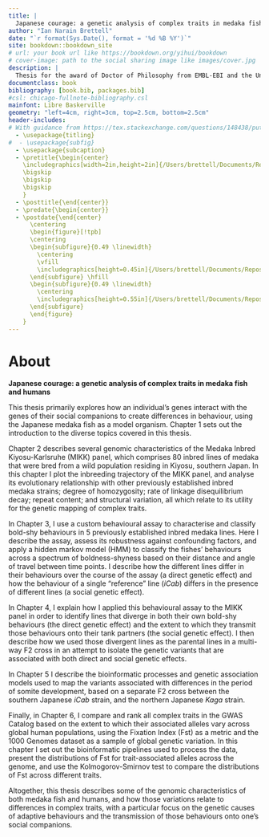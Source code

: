 ```yaml
---
title: |
  Japanese courage: a genetic analysis of complex traits in medaka fish and humans
author: "Ian Narain Brettell"
date: "`r format(Sys.Date(), format = '%d %B %Y')`"
site: bookdown::bookdown_site
# url: your book url like https://bookdown.org/yihui/bookdown
# cover-image: path to the social sharing image like images/cover.jpg
description: |
  Thesis for the award of Doctor of Philosophy from EMBL-EBI and the University of Cambridge.
documentclass: book
bibliography: [book.bib, packages.bib]
#csl: chicago-fullnote-bibliography.csl
mainfont: Libre Baskerville
geometry: "left=4cm, right=3cm, top=2.5cm, bottom=2.5cm"
header-includes:
# With guidance from https://tex.stackexchange.com/questions/148438/putting-two-images-beside-each-other
  - \usepackage{titling}
#  - \usepackage{subfig}
  - \usepackage{subcaption}
  - \pretitle{\begin{center}
    \includegraphics[width=2in,height=2in]{/Users/brettell/Documents/Repositories/PhD-thesis/book/figs/title/Arms_PembrokeCollege_Cambridge.pdf}\LARGE\\
    \bigskip
    \bigskip
    \bigskip
    }
  - \posttitle{\end{center}}
  - \predate{\begin{center}}
  - \postdate{\end{center}
      \centering
      \begin{figure}[!tpb]
      \centering
      \begin{subfigure}{0.49 \linewidth}
        \centering
        \vfill
        \includegraphics[height=0.45in]{/Users/brettell/Documents/Repositories/PhD-thesis/book/figs/title/cambridge_university2.pdf}
      \end{subfigure} \hfill
      \begin{subfigure}{0.49 \linewidth}
        \centering
        \includegraphics[height=0.55in]{/Users/brettell/Documents/Repositories/PhD-thesis/book/figs/title/EMBL_EBI_Logo_black.pdf}
      \end{subfigure}
      \end{figure}
    }
---
```


# About {-}

**Japanese courage: a genetic analysis of complex traits in medaka fish and humans**

This thesis primarily explores how an individual's genes interact with the genes of their social companions to create differences in behaviour, using the Japanese medaka fish as a model organism. Chapter 1 sets out the introduction to the diverse topics covered in this thesis. 

Chapter 2 describes several genomic characteristics of the Medaka Inbred Kiyosu-Karlsruhe (MIKK) panel, which comprises 80 inbred lines of medaka that were bred from a wild population residing in Kiyosu, southern Japan. In this chapter I plot the inbreeding trajectory of the MIKK panel, and analyse its evolutionary relationship with other previously established inbred medaka strains; degree of homozygosity; rate of linkage disequilibrium decay; repeat content; and structural variation, all which relate to its utility for the genetic mapping of complex traits.

In Chapter 3, I use a custom behavioural assay to characterise and classify bold-shy behaviours in 5 previously established inbred medaka lines. Here I describe the assay, assess its robustness against confounding factors, and apply a hidden markov model (HMM) to classify the fishes' behaviours across a spectrum of boldness-shyness based on their distance and angle of travel between time points. I describe how the different lines differ in their behaviours over the course of the assay (a direct genetic effect) and how the behaviour of a single "reference" line (*iCab*) differs in the presence of different lines (a social genetic effect).

In Chapter 4, I explain how I applied this behavioural assay to the MIKK panel in order to identify lines that diverge in both their own bold-shy behaviours (the direct genetic effect) and the extent to which they transmit those behaviours onto their tank partners (the social genetic effect). I then describe how we used those divergent lines as the parental lines in a multi-way F2 cross in an attempt to isolate the genetic variants that are associated with both direct and social genetic effects.

In Chapter 5 I describe the bioinformatic processes and genetic association models used to map the variants associated with differences in the period of somite development, based on a separate F2 cross between the southern Japanese *iCab* strain, and the northern Japanese *Kaga* strain. 

Finally, in Chapter 6, I compare and rank all complex traits in the GWAS Catalog based on the extent to which their associated alleles vary across global human populations, using the Fixation Index (Fst) as a metric and the 1000 Genomes dataset as a sample of global genetic variation. In this chapter I set out the bioinformatic pipelines used to process the data, present the distributions of Fst for trait-associated alleles across the genome, and use the Kolmogorov-Smirnov test to compare the distributions of Fst across different traits.

Altogether, this thesis describes some of the genomic characteristics of both medaka fish and humans, and how those variations relate to differences in complex traits, with a particular focus on the genetic causes of adaptive behaviours and the transmission of those behaviours onto one's social companions.